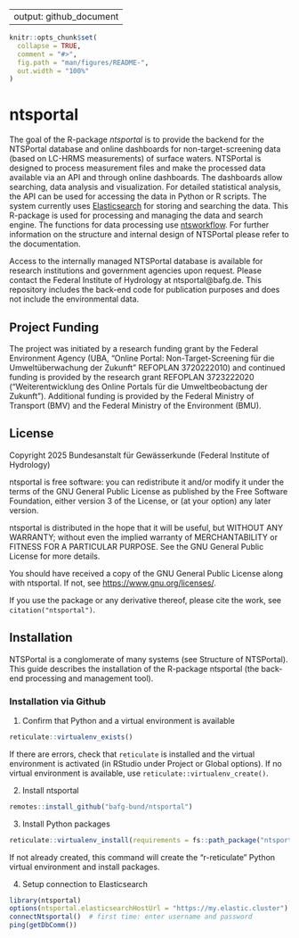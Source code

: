 
---
output: github_document
---

<!-- README.md is generated from README.Rmd. Please edit README.Rmd -->

```r
knitr::opts_chunk$set(
  collapse = TRUE,
  comment = "#>",
  fig.path = "man/figures/README-",
  out.width = "100%"
)
```

# ntsportal

The goal of the R-package *ntsportal* is to provide the backend for the NTSPortal database and online dashboards for non-target-screening data (based on LC-HRMS measurements) of surface waters. NTSPortal is designed to process measurement files and make the processed data available via an API and through online dashboards. The dashboards allow searching, data analysis and visualization. For detailed statistical analysis, the API can be used for accessing the data in Python or R scripts. The system currently uses [Elasticsearch](https://www.elastic.co/docs/get-started) for storing and searching the data. This R-package is used for processing and managing the data and search engine. The functions for data processing use [ntsworkflow](https://github.com/bafg-bund/ntsworkflow). For further information on the structure and internal design of NTSPortal please refer to the documentation.

Access to the internally managed NTSPortal database is available for research institutions and government agencies upon request. Please contact the Federal Institute of Hydrology at ntsportal@bafg.de. This repository includes the back-end code for publication purposes and does not include the environmental data.

## Project Funding

The project was initiated by a research funding grant by the Federal Environment Agency (UBA, "Online Portal: Non-Target-Screening für die Umweltüberwachung der Zukunft" REFOPLAN 3720222010) and continued funding is provided by the research grant REFOPLAN 3723222020 ("Weiterentwicklung des Online Portals für die Umweltbeobactung der Zukunft"). Additional funding is provided by the Federal Ministry of Transport (BMV) and the Federal Ministry of the Environment (BMU).

## License

Copyright 2025 Bundesanstalt für Gewässerkunde (Federal Institute of Hydrology)

ntsportal is free software: you can redistribute it and/or modify it under the 
terms of the GNU General Public License as published by the Free Software 
Foundation, either version 3 of the License, or (at your option) any 
later version.

ntsportal is distributed in the hope that it will be useful, but WITHOUT ANY 
WARRANTY; without even the implied warranty of MERCHANTABILITY or FITNESS 
FOR A PARTICULAR PURPOSE. See the GNU General Public License for more details.

You should have received a copy of the GNU General Public License along 
with ntsportal. If not, see <https://www.gnu.org/licenses/>.

If you use the package or any derivative thereof, please cite the work, see `citation("ntsportal")`.

## Installation

NTSPortal is a conglomerate of many systems (see Structure of NTSPortal). This guide describes the installation of the R-package ntsportal (the back-end processing and management tool).

### Installation via Github

1) Confirm that Python and a virtual environment is available

```r
reticulate::virtualenv_exists()
```

If there are errors, check that `reticulate` is installed and the virtual environment is activated (in RStudio under Project or Global options). If no virtual environment is available, use `reticulate::virtualenv_create()`.

2) Install ntsportal

```r
remotes::install_github("bafg-bund/ntsportal")
```

3) Install Python packages

```r
reticulate::virtualenv_install(requirements = fs::path_package("ntsportal", "pythonElasticComm", "requirements.txt"))
```

If not already created, this command will create the "r-reticulate" Python virtual environment and install packages. 

4) Setup connection to Elasticsearch

```r
library(ntsportal)
options(ntsportal.elasticsearchHostUrl = "https://my.elastic.cluster")
connectNtsportal()  # first time: enter username and password
ping(getDbComm())
```

